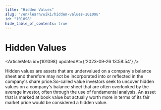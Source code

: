 ```yaml
---
title: "Hidden Values"
slug: "/en/learn/wiki/hidden-values-101098"
id: "101098"
hide_table_of_contents: true
---
```



# Hidden Values

<ArticleMeta id={101098} updatedAt={'2023-09-26 13:58:54'} />
<div className='border-solid border-b border-t-0 my-4 border-[var(--ifm-color-gray-300)]' />

Hidden values are assets that are undervalued on a company's balance sheet and therefore may not be incorporated into or reflected in the company's share price.So-called value investors seek to uncover hidden values on a company's balance sheet that are often overlooked by the average investor, often through the use of fundamental analysis. An asset that is marked at book value but actually worth more in terms of its fair market price would be considered a hidden value.
